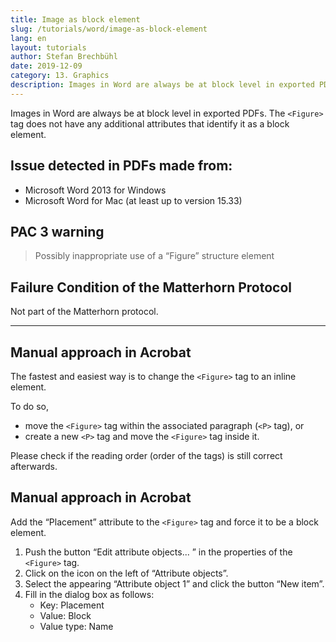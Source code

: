 ```yaml
---
title: Image as block element
slug: /tutorials/word/image-as-block-element
lang: en
layout: tutorials
author: Stefan Brechbühl
date: 2019-12-09
category: 13. Graphics
description: Images in Word are always be at block level in exported PDFs. The <Figure> tag does not have any additional attributes that identify it as a block element.
---
```


Images in Word are always be at block level in exported PDFs. The `<Figure>` tag does not have any additional attributes that identify it as a block element.

## Issue detected in PDFs made from:

- Microsoft Word 2013 for Windows
- Microsoft Word for Mac (at least up to version 15.33)

## PAC 3 warning

> Possibly inappropriate use of a “Figure” structure element

## Failure Condition of the Matterhorn Protocol

Not part of the Matterhorn protocol.

***

## Manual approach in Acrobat

The fastest and easiest way is to change the `<Figure>` tag to an inline element.

To do so,

- move the `<Figure>` tag within the associated paragraph (`<P>` tag), or
- create a new `<P>` tag and move the `<Figure>` tag inside it.

Please check if the reading order (order of the tags) is still correct afterwards.

## Manual approach in Acrobat

Add the “Placement” attribute to the `<Figure>` tag and force it to be a block element.

1. Push the button “Edit attribute objects... ” in the properties of the `<Figure>` tag.
2. Click on the icon on the left of “Attribute objects”.
3. Select the appearing “Attribute object 1” and click the button “New item”.
4. Fill in the dialog box as follows: 
    - Key: Placement
    - Value: Block
    - Value type: Name